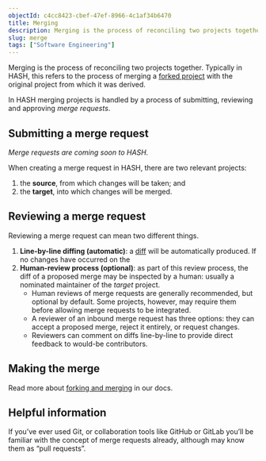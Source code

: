 ```yaml
---
objectId: c4cc8423-cbef-47ef-8966-4c1af34b6470
title: Merging
description: Merging is the process of reconciling two projects together. In HASH merging projects is handled by submitting, reviewing and approving “merge requests”.
slug: merge
tags: ["Software Engineering"]
---
```


Merging is the process of reconciling two projects together. Typically in HASH, this refers to the process of merging a [forked project](/glossary/fork) with the original project from which it was derived.

In HASH merging projects is handled by a process of submitting, reviewing and approving _merge requests_.

## Submitting a merge request

_Merge requests are coming soon to HASH._

When creating a merge request in HASH, there are two relevant projects:

1. the **source**, from which changes will be taken; and
1. the **target**, into which changes will be merged.

## Reviewing a merge request

Reviewing a merge request can mean two different things.

1. **Line-by-line diffing (automatic)**: a [diff](/glossary/diff) will be automatically produced. If no changes have occurred on the
1. **Human-review process (optional)**: as part of this review process, the diff of a proposed merge may be inspected by a human: usually a nominated maintainer of the _target_ project.
   - Human reviews of merge requests are generally recommended, but optional by default. Some projects, however, may require them before allowing merge requests to be integrated.
   - A reviewer of an inbound merge request has three options: they can accept a proposed merge, reject it entirely, or request changes.
   - Reviewers can comment on diffs line-by-line to provide direct feedback to would-be contributors.

## Making the merge

Read more about [forking and merging](https://hash.dev/docs/simulations/create/collaboration/forking-and-merging) in our docs.

## Helpful information

If you’ve ever used Git, or collaboration tools like GitHub or GitLab you’ll be familiar with the concept of merge requests already, although may know them as “pull requests”.
